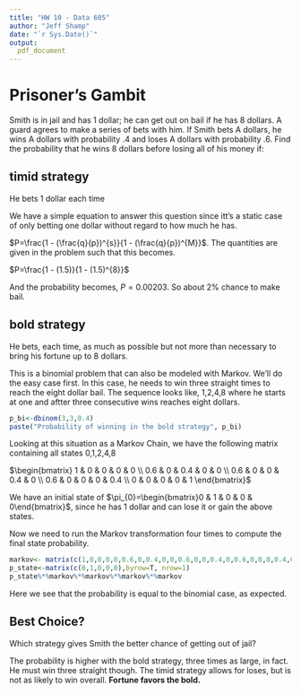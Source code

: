 ```yaml
---
title: "HW 10 - Data 605"
author: "Jeff Shamp"
date: "`r Sys.Date()`"
output:
  pdf_document
---
```


# Prisoner's Gambit

Smith is in jail and has 1 dollar; he can get out on bail if he has 8 dollars. A guard agrees to make a series of bets with him. If Smith bets A dollars, he wins A dollars with probability .4 and loses A dollars with probability .6. Find the probability that he wins 8 dollars before losing all of his money if:

## timid strategy
He bets 1 dollar each time

We have a simple equation to answer this question since itt's a static case of only betting one dollar without regard to how much he has. 

$P=\frac{1 - (\frac{q}{p})^{s}}{1 - (\frac{q}{p})^{M}}$. The quantities are given in the problem such that this becomes. 

$P=\frac{1 - (1.5)}{1 - (1.5)^{8}}$

And the probability becomes, $P=0.00203$. So about 2% chance to make bail. 


## bold strategy
He bets, each time, as much as possible but not more than necessary to bring his fortune up to 8 dollars.

This is a binomial problem that can also be modeled with Markov. We'll do the easy case first. In this case, he needs to win three straight times to reach the eight dollar bail. The sequence looks like, 1,2,4,8 where he starts at one and aftter three consecutive wins reaches eight dollars. 


```r
p_bi<-dbinom(3,3,0.4)
paste("Probability of winning in the bold strategy", p_bi)
```

Looking at this situation as a Markov Chain, we have the following matrix containing all states 0,1,2,4,8

$\begin{bmatrix}
1 & 0 & 0 & 0 & 0 \\ 
0.6 & 0 & 0.4 & 0 & 0 \\ 
0.6 & 0 & 0 & 0.4 & 0 \\ 
0.6 & 0 & 0 & 0 & 0.4 \\ 
0 & 0 & 0 & 0 & 1
\end{bmatrix}$

We have an initial state of $\pi_{0}=\begin{bmatrix}0 & 1 & 0 & 0 & 0\end{bmatrix}$, since he has 1 dollar and can lose it or gain the above states.

Now we need to run the Markov transformation four times to compute the final state probability. 

```r
markov<- matrix(c(1,0,0,0,0,0.6,0,0.4,0,0,0.6,0,0,0.4,0,0.6,0,0,0,0.4,0,0,0,0,1), byrow=T,nrow=5)
p_state<-matrix(c(0,1,0,0,0),byrow=T, nrow=1)
p_state%*%markov%*%markov%*%markov%*%markov
```

Here we see that the probability is equal to the binomial case, as expected. 

## Best Choice?
Which strategy gives Smith the better chance of getting out of jail?

The probability is higher with the bold strategy, three times as large, in fact. He must win three straight though. The timid strategy allows for loses, but is not as likely to win overall. **Fortune favors the bold.**

